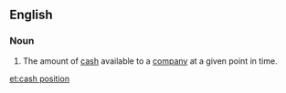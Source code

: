 ==English==

===Noun===
{{en-noun|head=[[cash]] [[position]]}}

# {{lb|en|business|finance}} The amount of [[cash]] available to a [[company]] at a given point in time.

[[et:cash position]]